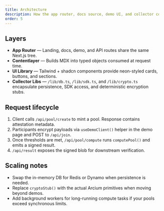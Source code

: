 ```yaml
---
title: Architecture
description: How the app router, docs source, demo UI, and collector communicate.
order: 5
---
```


## Layers

- **App Router** — Landing, docs, demo, and API routes share the same Next.js tree.
- **Contentlayer** — Builds MDX into typed objects consumed at request time.
- **UI Library** — Tailwind + shadcn components provide neon-styled cards, buttons, and sections.
- **Collector Libs** — `/lib/db.ts`, `/lib/sdk.ts`, and `/lib/crypto.ts` encapsulate persistence, SDK access, and deterministic encryption stubs.

## Request lifecycle

1. Client calls `/api/pool/create` to mint a pool. Response contains attestation metadata.
2. Participants encrypt payloads via `useDemoClient()` helper in the demo page and POST to `/api/join`.
3. Once thresholds are met, `/api/pool/compute` runs `computePool()` and emits a signed result.
4. `/api/result` exposes the signed blob for downstream verification.

## Scaling notes

- Swap the in-memory DB for Redis or Dynamo when persistence is needed.
- Replace `cryptoStub()` with the actual Arcium primitives when moving beyond demos.
- Add background workers for long-running compute tasks if your pools exceed synchronous limits.
